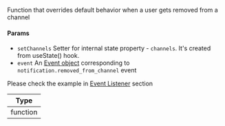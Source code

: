 Function that overrides default behavior when a user gets removed from a channel

#### Params

- `setChannels` Setter for internal state property - `channels`. It's created from useState() hook.
- `event` An [Event object](https://getstream.io/chat/docs/react/event_object/#event-object) corresponding to `notification.removed_from_channel` event

Please check the example in [Event Listener](#override-default-behavior) section

| Type |
| - |
| function |
